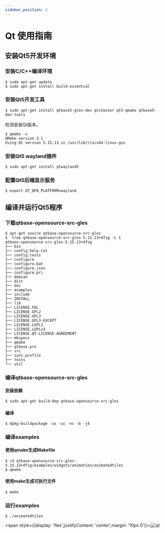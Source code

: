 ```yaml
---
sidebar_position: 2
---
```


# Qt 使用指南

## 安装Qt5开发环境

### 安装C/C++编译环境

```shell
$ sudo apt-get update
$ sudo apt-get install build-essential
```

### 安装Qt5开发工具

```shell
$ sudo apt-get install qtbase5-gles-dev qtchooser qt5-qmake qtbase5-dev-tools
```

检测安装Qt版本。

```shell
$ qmake -v
QMake version 3.1
Using Qt version 5.15.13 in /usr/lib/riscv64-linux-gnu
```

### 安装Qt5 wayland插件

```shell
$ sudo apt-get install qtwayland5
```

### 配置Qt5后端显示服务

```shell
$ export QT_QPA_PLATFORM=wayland
```

## 编译并运行Qt5程序

### 下载qtbase-opensource-src-gles

```shell
$ apt-get source qtbase-opensource-src-gles
$  tree qtbase-opensource-src-gles-5.15.13+dfsg -L 1
qtbase-opensource-src-gles-5.15.13+dfsg
├── bin
├── config_help.txt
├── config.tests
├── configure
├── configure.bat
├── configure.json
├── configure.pri
├── debian
├── dist
├── doc
├── examples
├── include
├── INSTALL
├── lib
├── LICENSE.FDL
├── LICENSE.GPL2
├── LICENSE.GPL3
├── LICENSE.GPL3-EXCEPT
├── LICENSE.LGPL3
├── LICENSE.LGPLv3
├── LICENSE.QT-LICENSE-AGREEMENT
├── mkspecs
├── qmake
├── qtbase.pro
├── src
├── sync.profile
├── tests
└── util
```

### 编译qtbase-opensource-src-gles

#### 安装依赖

```shell
$ sudo apt-get build-dep qtbase-opensource-src-gles
```

#### 编译

```shell
$ dpkg-buildpackage -us -uc -nc -b -j4
```

### 编译examples

#### 使用qmake生成Makefile

```shell
$ cd qtbase-opensource-src-gles-5.15.13+dfsg/examples/widgets/animation/animatedtiles
$ qmake
```

#### 使用make生成可执行文件

```shell
$ make
```

### 运行examples

```shell
$ ./animatedtiles
```

<span style={{display: 'flex',justifyContent: 'center',margin: '10px 0'}}>![qt](/img/k1/os/qt.png)</span>